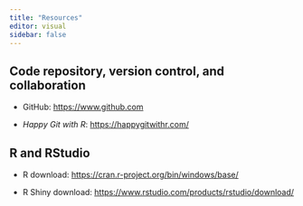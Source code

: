```yaml
---
title: "Resources"
editor: visual
sidebar: false
---
```


## Code repository, version control, and collaboration

-   GitHub: [https://www.github.com](https://www.github.com/)

-   *Happy Git with R*: <https://happygitwithr.com/>

## R and RStudio

-   R download: [https://cran.r-project.org/bin/windows/base/](https://cran.r-project.org/bin/windows/base/)

-   R Shiny download: [https://www.rstudio.com/products/rstudio/download/](https://www.rstudio.com/products/rstudio/download/)
